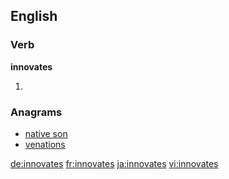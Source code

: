 ==English==

===Verb===
'''innovates'''

# {{third-person singular of|innovate}}

===Anagrams===
* [[native son#English|native son]]
* [[venations#English|venations]]

[[de:innovates]]
[[fr:innovates]]
[[ja:innovates]]
[[vi:innovates]]
